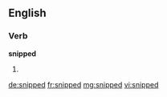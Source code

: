 ==English==

===Verb===
'''snipped'''

# {{past of|snip}}

[[de:snipped]]
[[fr:snipped]]
[[mg:snipped]]
[[vi:snipped]]